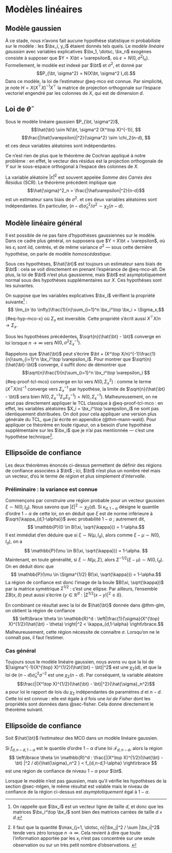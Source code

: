 
# Modèles linéaires

## Modèle gaussien {#sec-mlg}

À ce stade, nous n'avons fait aucune hypothèse statistique ni probabiliste sur le modèle : les $\bx_i, y_i$ étaient donnés tels quels. Le *modèle linéaire gaussien* avec variables explicatives $\bx_1, \dotsc, \bx_n$ exogènes consiste à supposer que $Y = X\bt + \varepsilon$, où $\varepsilon = N(0,\sigma^2 I_n)$. Formellement, le modèle est indexé par $\bt$ et $\sigma^2$, et donné par 
$$P_{\bt, \sigma^2} = N(X\bt, \sigma^2 I_d).$$ 
Dans ce modèle, la loi de l'estimateur @eq-mco est connue. Par simplicité, je note $H = X(X^\top X)^{-1}X^\top$ la matrice de projection orthogonale sur l'espace vectoriel engendré par les colonnes de $X$, qui est de dimension $d$.

:::{#thm-glm}

## Loi de $\hat{\theta}$

Sous le modèle linéaire gaussien $P_{\bt, \sigma^2}$, 
$$\hat{\bt} \sim N(\bt, \sigma^2 (X^\top X)^{-1}), $$
$$\frac{|\hat{\varepsilon}|^2}{\sigma^2} \sim \chi_2(n-d), $$
et ces deux variables aléatoires sont indépendantes. 

:::

:::{.proof} 

Ce n'est rien de plus que le théorème de Cochran appliqué à notre problème : en effet, le vecteur des résidus est la projection orthogonale de $Y$ sur le sous-espace orthogonal à l'espace des colonnes de $X$. 

:::

La variable aléatoire $|\hat\varepsilon|^2$ est souvent appelée *Somme des Carrés des Résidus* (SCR). Le théorème précédent implique que 
$$\hat{\sigma}^2_n = \frac{|\hat\varepsilon|^2}{n-d}$$
est un estimateur sans biais de $\sigma^2$. et ces deux variables aléatoires sont indépendantes. En particulier, $(n-d)\hat{\sigma}^2_n/\sigma^2 \sim \chi_2(n-d)$. 


## Modèle linéaire général {#sec-mlgen}

Il est possible de ne pas faire d'hypothèses gaussiennes sur le modèle. Dans ce cadre plus général, on supposera que $Y = X\bt + \varepsilon$, où les $\varepsilon_i$ sont iid, centrés, et de même variance $\sigma^2$ --- sous cette dernière hypothèse, on parle de modèle *homoscédastique*. 

Sous ces hypothèses, $\hat{\bt}$ est toujours un estimateur sans biais de $\bt$ : cela se voit directement en prenant l'espérance de @eq-mco-alt. De plus, la loi de $\bt$ n'est plus gaussienne, mais $\bt$ est asymptotiquement normal sous des hypothèses supplémentaires sur $X$. Ces hypothèses sont les suivantes. 

:::{#hyp-?}
On suppose que les variables explicatives $\bx_i$ vérifient la propriété suivante^[On rappelle que $\bx_i$ est un vecteur ligne de taille $d$, et donc que les matrices $\bx_i^\top \bx_i$ sont bien des matrices carrées de taille $d \times d$.] : 
$$ \lim_{n \to \infty}\frac{1}{n}\sum_{i=1}^n \bx_i^\top \bx_i = \Sigma_x,$${#eq-hyp-mco-x}
où $\Sigma_x$ est inversible. Cette propriété s'écrit aussi $X^\top X / n \to \Sigma_x$. 

:::


:::{#thm-mco-an}

Sous les hypothèses précédentes, $\sqrt{n}(\hat{\bt} - \bt)$ converge en loi lorsque $n\to\infty$ vers $N(0,\sigma^2\Sigma_x^{-1}).$

:::

:::{.proof}
  
Rappelons que $\hat{\bt}$ peut s'écrire $\bt + (X^\top X/n)^{-1}\frac{1}{n}\sum_{i=1}^n \bx_i^\top \varepsilon_i$. 
Pour montrer que $\sqrt{n}(\hat{\bt}-\bt)$ converge, il suffit donc de démontrer que 
$$\sqrt{n}\frac{1}{n}\sum_{i=1}^n \bx_i^\top \varepsilon_i $${#eq-proof-tcl-mco}
converge en loi vers $N(0,\Sigma_x^2)$ : comme le terme $(X^\top X/n)^{-1}$ converge vers $\Sigma_x^{-1}$ par hypothèse, la limite de $\sqrt{n}(\hat{\bt} - \bt)$ sera bien $N(0,\Sigma_x^{-1}\Sigma_x\Sigma_x^{-1}) = N(0,\Sigma_x^{-1})$. Malheureusement, on ne peut pas directement appliquer le TCL classique à @eq-proof-tcl-mco : en effet, les variables aléatoires $X_i = \bx_i^\top \varepsilon_i$ ne sont pas identiquement distribuées. On doit pour cela appliquer une version plus générale du TCL, que j'ai écrite en appendice (@thm-mann-wald). Pour appliquer ce théorème en toute rigueur, on a besoin d'une hypothèse supplémentaire sur les $\bx_i$ que je n'ai pas mentionnée --- c'est une hypothèse technique^[Il faut que la quantité $\max_{j=1, \dotsc, n}|\bx_j|^2 / \sum |\bx_i|^2$ tende vers zéro lorsque $n\to\infty$. Cela revient à dire que toute l'information apportée par les $x_i$ n'est pas concentrée sur une seule observation ou sur un très petit nombre d'observations.  ].



:::




## Ellipsoïde de confiance

Les deux théorèmes énoncés ci-dessus permettent de définir des régions de confiance associées à $\bt$ ; ici, $\bt$ n'est plus un nombre réel mais un vecteur, d'où le terme de *région* et plus simplement d'*intervalle*. 

### Préliminaire : la variance est connue {.unnumbered}

Commençons par construire une région probable pour un vecteur gaussien $\xi \sim N(0,I_d)$. Nous savons que $|\xi|^2 \sim \chi_2(d)$. Si $\kappa_{d,1-\alpha}$ désigne le quantile d'ordre $1-\alpha$ de cette loi, on en déduit que $\xi$ est de norme inférieure à $\sqrt{\kappa_{d,1-\alpha}}$ avec probabilité $1-\alpha$ ; autrement dit, 
$$ \mathbb{P}(0 \in B(\xi, \sqrt{\kappa})) = 1-\alpha.$$
Il est immédiat d'en déduire que si $\xi \sim N(\mu, I_d)$, alors comme $\xi - \mu \sim N(0,I_d)$, on a
$$ \mathbb{P}(\mu \in B(\xi, \sqrt{\kappa})) = 1-\alpha. $$
Maintenant, en toute généralité, si $\xi \sim N(\mu,\Sigma)$, alors $\Sigma^{-1/2}(\xi - \mu) \sim N(0,I_d)$. On en déduit donc que 
$$ \mathbb{P}(\mu \in \Sigma^{1/2} B(\xi, \sqrt{\kappa})) = 1-\alpha.$$
La région de confiance est donc l'image de la boule $B(\xi, \sqrt{\kappa})$ par la matrice symétrique $\Sigma^{1/2}$ : c'est une ellipse. Par ailleurs, l'ensemble $\Sigma B(x, \delta)$ peut aussi s'écrire $\{y \in \mathbb{R}^d : |\Sigma^{1/2}(x - y)|^2 \leqslant \delta\}$. 

En combinant ce résultat avec la loi de $\hat{\bt}$ donnée dans @thm-glm, on obtient la région de confiance 
$$ \left\lbrace \theta \in \mathbb{R}^d : \left|\frac{1}{\sigma}(X^{\top} X)^{1/2}(\hat{\bt} - \theta) \right|^2 < \kappa_{d,1-\alpha} \right\rbrace.$$
Malheureusement, cette région nécessite de connaître $\sigma$. Lorsqu'on ne le connaît pas, il faut l'estimer. 

### Cas général {.unnumbered}

Toujours sous le modèle linéaire gaussien, nous avons vu que la loi de $|\sigma^{-1}(X^{\top} X)^{1/2}(\hat{\bt} - \bt)|^2$ est une $\chi_2(d)$, et que la loi de $(n-d)\hat{\sigma}_n^2\sigma^{-2}$
est une $\chi_2(n-d)$. Par conséquent, la variable aléatoire 
$$\frac{|(X^\top X)^{1/2}(\hat{\bt} - \bt)|^2}{\hat{\sigma}_n^2}$$
a pour loi le rapport de lois du $\chi_2$ indépendantes de paramètres $d$ et $n-d$. Cette loi est connue : elle est égale à $d$ fois une *loi de Fisher* dont les propriétés sont données dans @sec-fisher. Cela donne directement le théorème suivant. 

:::{#thm-ellipse}

## Ellipsoïde de confiance

Soit $\hat{\bt}$ l'estimateur des MCO dans un modèle linéaire gaussien. 

Si $f_{d,n-d,1-\alpha}$ est le quantile d'ordre $1-\alpha$ d'une loi $\mathscr{F}_{d,n-d}$, alors la région 
$$ \left\lbrace \theta \in \mathbb{R}^d : \frac{|(X^\top X)^{1/2}(\hat{\bt} - \bt) |^2 / d}{\hat{\sigma}_n^2 } <  f_{d,n-d,1-\alpha} \right\rbrace $$
est une région de confiance de niveau $1-\alpha$ pour $\bt$. 

Lorsque le modèle n'est pas gaussien, mais qu'il vérifie les hypothèses de la section @sec-mlgen, le même résultat est valable mais le niveau de confiance de la région ci-dessus est *asymptotiquement* égal à $1-\alpha$. 

:::
